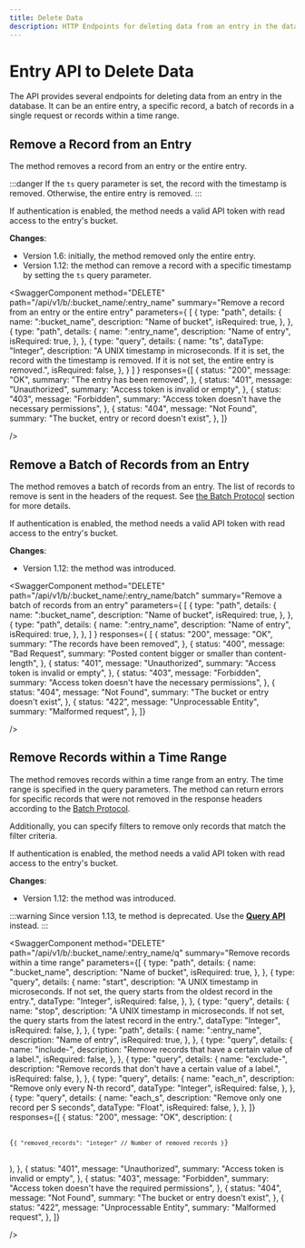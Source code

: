 ```yaml
---
title: Delete Data
description: HTTP Endpoints for deleting data from an entry in the database.
---
```


<head>
  <link
    rel="canonical"
    href="https://www.reduct.store/docs/http-api/entry-api/delete_data"
  />
</head>

# Entry API to Delete Data

The API provides several endpoints for deleting data from an entry in the database. It can be an entire entry, a specific record, a batch of records in a single request or records within a time range.

## Remove a Record from an Entry

The method removes a record from an entry or the entire entry.

:::danger
If the `ts` query parameter is set, the record with the timestamp is removed.
Otherwise, the entire entry is removed.
:::

If authentication is enabled, the method needs a valid API token with read access to the entry's bucket.

**Changes**:

- Version 1.6: initially, the method removed only the entire entry.
- Version 1.12: the method can remove a record with a specific timestamp by setting the `ts` query parameter.


<SwaggerComponent
    method="DELETE"
    path="/api/v1/b/:bucket_name/:entry_name"
    summary="Remove a record from an entry or the entire entry"
    parameters={
        [
            {
                type: "path",
                details: {
                    name: ":bucket_name",
                    description: "Name of bucket",
                    isRequired: true,
                },
            },
            {
                type: "path",
                details: {
                    name: ":entry_name",
                    description: "Name of entry",
                    isRequired: true,
                },
            },
            {
                type: "query",
                details: {
                    name: "ts",
                    dataType: "Integer",
                    description: "A UNIX timestamp in microseconds. If it is set, the record with the timestamp is removed. If it is not set, the entire entry is removed.",
                    isRequired: false,
                },
            }
        ]
    }
    responses={[
        {
            status: "200",
            message: "OK",
            summary: "The entry has been removed",
        },
        {
            status: "401",
            message: "Unauthorized",
            summary: "Access token is invalid or empty",
        },
        {
            status: "403",
            message: "Forbidden",
            summary: "Access token doesn't have the necessary permissions",
        },
        {
            status: "404",
            message: "Not Found",
            summary: "The bucket, entry or record doesn't exist",
        },
    ]}

/>

## Remove a Batch of Records from an Entry

The method removes a batch of records from an entry. The list of records to remove is sent in the headers of
the request. See [the Batch Protocol](/docs/http-api/entry-api/index.mdx#batch-protocol) section for more details.

If authentication is enabled, the method needs a valid API token with read access to the entry's bucket.

**Changes**:

- Version 1.12: the method was introduced.

<SwaggerComponent
    method="DELETE"
    path="/api/v1/b/:bucket_name/:entry_name/batch"
    summary="Remove a batch of records from an entry"
    parameters={
        [
            {
                type: "path",
                details: {
                    name: ":bucket_name",
                    description: "Name of bucket",
                    isRequired: true,
                },
            },
            {
                type: "path",
                details: {
                    name: ":entry_name",
                    description: "Name of entry",
                    isRequired: true,
                },
            },
        ]
    }
    responses={
        [
            {
                status: "200",
                message: "OK",
                summary: "The records have been removed",
            }, {
            status: "400",
            message:
                "Bad Request",
            summary:
                "Posted content bigger or smaller than content-length",
        },
            {
                status: "401",
                message:
                    "Unauthorized",
                summary:
                    "Access token is invalid or empty",
            },
            {
                status: "403",
                message:
                    "Forbidden",
                summary:
                    "Access token doesn't have the necessary permissions",
            },
            {
                status: "404",
                message:
                    "Not Found",
                summary:
                    "The bucket or entry doesn't exist",
            },
            {
                status: "422",
                message:
                    "Unprocessable Entity",
                summary:
                    "Malformed request",
            },
        ]}

/>

## Remove Records within a Time Range

The method removes records within a time range from an entry. The time range is specified in the query
parameters.
The method can return errors for specific records that were not removed in the response headers according to
the [Batch Protocol](/docs/http-api/entry-api/index.mdx#batch-protocol).

Additionally, you can specify filters to remove only records that match the filter criteria.

If authentication is enabled, the method needs a valid API token with read access to the entry's bucket.

**Changes**:

- Version 1.12: the method was introduced.

:::warning
 Since version 1.13, te method is deprecated. Use the [**Query API**](/docs/http-api/entry-api/run_query.mdx) instead.
:::

<SwaggerComponent
    method="DELETE"
    path="/api/v1/b/:bucket_name/:entry_name/q"
    summary="Remove records within a time range"
    parameters={[
        {
            type: "path",
            details: {
                name: ":bucket_name",
                description: "Name of bucket",
                isRequired: true,
            },
        },
        {
            type: "query",
            details: {
                name: "start",
                description:
                    "A UNIX timestamp in microseconds. If not set, the query starts from the oldest record in the entry.",
                dataType: "Integer",
                isRequired: false,
            },
        },
        {
            type: "query",
            details: {
                name: "stop",
                description:
                    "A UNIX timestamp in microseconds. If not set, the query starts from the latest record in the entry.",
                dataType: "Integer",
                isRequired: false,
            },
        },
        {
            type: "path",
            details: {
                name: ":entry_name",
                description: "Name of entry",
                isRequired: true,
            },
        },
        {
            type: "query",
            details: {
                name: "include-<label name>",
                description: "Remove records that have a certain value of a label.",
                isRequired: false,
            },
        },
        {
            type: "query",
            details: {
                name: "exclude-<label name>",
                description:
                    "Remove records that don't have a certain value of a label.",
                isRequired: false,
            },
        },
        {
            type: "query",
            details: {
                name: "each_n",
                description: "Remove only every N-th record",
                dataType: "Integer",
                isRequired: false,
            },
        },
        {
            type: "query",
            details: {
                name: "each_s",
                description: "Remove only one record per S seconds",
                dataType: "Float",
                isRequired: false,
            },
        },
    ]}
    responses={[
        {
            status: "200",
            message: "OK",
            description: (
                <pre>
          <code>
            {`{
        "removed_records": "integer" // Number of removed records
        }`}
          </code>
        </pre>
            ),
        },
        {
            status: "401",
            message: "Unauthorized",
            summary: "Access token is invalid or empty",
        },
        {
            status: "403",
            message: "Forbidden",
            summary: "Access token doesn't have the required permissions",
        },
        {
            status: "404",
            message: "Not Found",
            summary: "The bucket or entry doesn't exist",
        },
        {
            status: "422",
            message: "Unprocessable Entity",
            summary: "Malformed request",
        },
    ]}

/>
